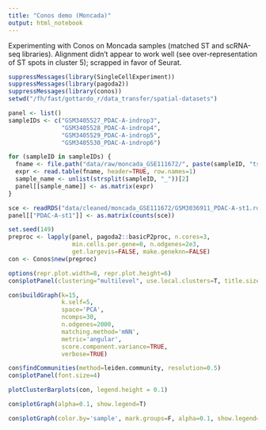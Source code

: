```yaml
---
title: "Conos demo (Moncada)"
output: html_notebook
---
```


Experimenting with Conos on Moncada samples (matched ST and scRNA-seq libraries). Alignment didn't appear to work well (see over-representation of ST spots in cluster 5); scrapped in favor of Seurat.

```r
suppressMessages(library(SingleCellExperiment))
suppressMessages(library(pagoda2))
suppressMessages(library(conos))
setwd("/fh/fast/gottardo_r/data_transfer/spatial-datasets")
```

```r
panel <- list()
sampleIDs <- c("GSM3405527_PDAC-A-indrop3", 
               "GSM3405528_PDAC-A-indrop4",
               "GSM3405529_PDAC-A-indrop5",
               "GSM3405530_PDAC-A-indrop6")

for (sampleID in sampleIDs) {
  fname <- file.path("data/raw/moncada_GSE111672/", paste(sampleID, "tsv.gz", sep="."))
  expr <- read.table(fname, header=TRUE, row.names=1) 
  sample_name <- unlist(strsplit(sampleID, "_"))[2]
  panel[[sample_name]] <- as.matrix(expr)
}

sce <- readRDS("data/cleaned/moncada_GSE111672/GSM3036911_PDAC-A-st1.rds")
panel[["PDAC-A-st1"]] <- as.matrix(counts(sce))
```


```r
set.seed(149)
preproc <- lapply(panel, pagoda2::basicP2proc, n.cores=3,
                  min.cells.per.gene=0, n.odgenes=2e3,
                  get.largevis=FALSE, make.geneknn=FALSE)
con <- Conos$new(preproc)
```

```r
options(repr.plot.width=8, repr.plot.height=6)
con$plotPanel(clustering="multilevel", use.local.clusters=T, title.size=6)
```

```r
con$buildGraph(k=15,
               k.self=5,
               space='PCA',
               ncomps=30,
               n.odgenes=2000,
               matching.method='mNN',
               metric='angular',
               score.component.variance=TRUE,
               verbose=TRUE)
```
```r
con$findCommunities(method=leiden.community, resolution=0.5)
con$plotPanel(font.size=4)
```

```r
plotClusterBarplots(con, legend.height = 0.1)
```
```r
con$plotGraph(alpha=0.1, show.legend=T)
```
```r
con$plotGraph(color.by='sample', mark.groups=F, alpha=0.1, show.legend=T)
```

